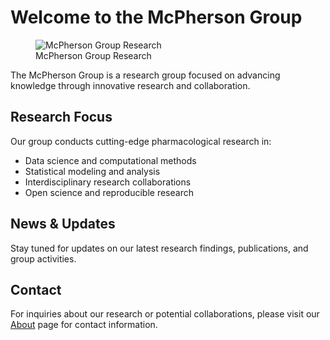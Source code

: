 # Welcome to the McPherson Group

![McPherson Group Research](images/home-hero.svg){.img-fluid}

The McPherson Group is a research group focused on advancing knowledge through innovative research and collaboration.

## Research Focus

Our group conducts cutting-edge pharmacological research in:

- Data science and computational methods
- Statistical modeling and analysis
- Interdisciplinary research collaborations
- Open science and reproducible research

## News & Updates

Stay tuned for updates on our latest research findings, publications, and group activities.

## Contact

For inquiries about our research or potential collaborations, please visit our [About](about.qmd) page for contact information.

